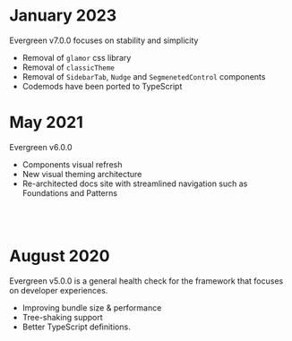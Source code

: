 # January 2023

Evergreen v7.0.0 focuses on stability and simplicity

- Removal of `glamor` css library
- Removal of `classicTheme`
- Removal of `SidebarTab`, `Nudge` and `SegmenetedControl` components
- Codemods have been ported to TypeScript

# May 2021

Evergreen v6.0.0

- Components visual refresh
- New visual theming architecture
- Re-architected docs site with streamlined navigation such as Foundations and Patterns

<br />
<br />

# August 2020

Evergreen v5.0.0 is a general health check for the framework that focuses on developer experiences.

- Improving bundle size & performance
- Tree-shaking support
- Better TypeScript definitions.
